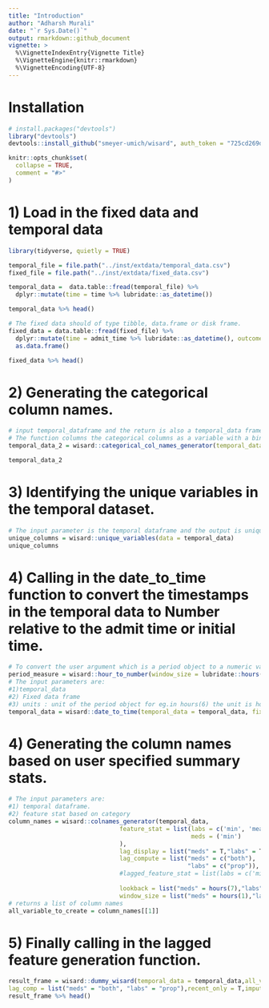 ---
title: "Introduction"
author: "Adharsh Murali"
date: "`r Sys.Date()`"
output: rmarkdown::github_document
vignette: >
  %\VignetteIndexEntry{Vignette Title}
  %\VignetteEngine{knitr::rmarkdown}
  %\VignetteEncoding{UTF-8}
---

# Installation

```{r eval=FALSE}

# install.packages("devtools")
library("devtools")
devtools::install_github("smeyer-umich/wisard", auth_token = "725cd269dcfd0b64fdeb5aa51a3e0a52193fdd3c")
```


```{r setup, include = FALSE}
knitr::opts_chunk$set(
  collapse = TRUE,
  comment = "#>"
)

```

# 1) Load in the fixed data and temporal data

```{r}
library(tidyverse, quietly = TRUE)

temporal_file = file.path("../inst/extdata/temporal_data.csv")
fixed_file = file.path("../inst/extdata/fixed_data.csv")

temporal_data =  data.table::fread(temporal_file) %>% 
  dplyr::mutate(time = time %>% lubridate::as_datetime())

temporal_data %>% head()

# The fixed data should of type tibble, data.frame or disk frame.
fixed_data = data.table::fread(fixed_file) %>% 
  dplyr::mutate(time = admit_time %>% lubridate::as_datetime(), outcome = outcome %>% lubridate::as_datetime()) %>% 
  as.data.frame()

fixed_data %>% head()

```

# 2) Generating the categorical column names. 

```{r}
# input temporal_dataframe and the return is also a temporal_data frame.
# The function columns the categorical columns as a variable with a binary value.
temporal_data_2 = wisard::categorical_col_names_generator(temporal_data = temporal_data)

temporal_data_2
```

# 3) Identifying the unique variables in the temporal dataset.

```{r}
# The input parameter is the temporal dataframe and the output is unique variables and their categories
unique_columns = wisard::unique_variables(data = temporal_data)
unique_columns
```

# 4) Calling in the date_to_time function to convert the timestamps in the temporal data to Number relative to the admit time or initial time.

```{r}
# To convert the user argument which is a period object to a numeric value. It returns a list of values.
period_measure = wisard::hour_to_number(window_size = lubridate::hours(6),lookback = lubridate::hours(48),lookahead = lubridate::hours(48),step = hours(3))
# The input parameters are:
#1)temporal_data
#2) Fixed data frame
#3) units : unit of the period object for eg.in hours(6) the unit is hours and seconds(6) unit is seconds.
temporal_data = wisard::date_to_time(temporal_data = temporal_data, fixed_data = fixed_data, units = period_measure$units)
```

# 4) Generating the column names based on user specified summary stats.

```{r}
# The input parameters are:
#1) temporal dataframe.
#2) feature stat based on category
column_names = wisard::colnames_generator(temporal_data,
                               feature_stat = list(labs = c('min', 'mean', 'max'),
                                                   meds = ('min')
                               ),
                               lag_display = list("meds" = T,"labs" = T),
                               lag_compute = list("meds" = c("both"),
                                                  "labs" = c("prop")),
                               #lagged_feature_stat = list(labs = c('min', 'mean')),
                               
                               lookback = list("meds" = hours(7),"labs" = hours(48)),
                               window_size = list("meds" = hours(1),"labs" = hours(6)) )
# returns a list of column names
all_variable_to_create = column_names[[1]]
```


# 5) Finally calling in the lagged feature generation function.

```{r}
result_frame = wisard::dummy_wisard(temporal_data = temporal_data,all_variable_to_create = all_variable_to_create,lag_variable_to_create = lag_variable_to_create,window_size = period_measure$window_size,outcome_var = NULL,outcome_stat = list("min"),lookahead = period_measure$lookahead,lookback = period_measure$lookback,step = period_measure$step,lag_display = list("meds" = T,"labs" = T),
lag_comp = list("meds" = "both", "labs" = "prop"),recent_only = T,impute = T)
result_frame %>% head()
```
